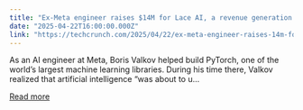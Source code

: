 ```yaml
---
title: "Ex-Meta engineer raises $14M for Lace AI, a revenue generation software startup"
date: "2025-04-22T16:00:00.000Z"
link: "https://techcrunch.com/2025/04/22/ex-meta-engineer-raises-14m-for-lace-an-ai-powered-revenue-generation-software-startup/"
---
```


As an AI engineer at Meta, Boris Valkov helped build PyTorch, one of the world’s largest machine learning libraries. During his time there, Valkov realized that artificial intelligence “was about to u...

[Read more](https://techcrunch.com/2025/04/22/ex-meta-engineer-raises-14m-for-lace-an-ai-powered-revenue-generation-software-startup/)
